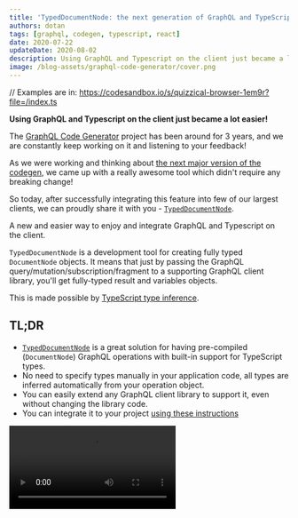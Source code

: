```yaml
---
title: 'TypedDocumentNode: the next generation of GraphQL and TypeScript'
authors: dotan
tags: [graphql, codegen, typescript, react]
date: 2020-07-22
updateDate: 2020-08-02
description: Using GraphQL and Typescript on the client just became a lot easier!
image: /blog-assets/graphql-code-generator/cover.png
---
```


// Examples are in: https://codesandbox.io/s/quizzical-browser-1em9r?file=/index.ts

**Using GraphQL and Typescript on the client just became a lot easier!**

The [GraphQL Code Generator](https://graphql-code-generator.com) project has been around for 3 years, and we are constantly keep working on it and listening to your feedback!

As we were working and thinking about [the next major version of the codegen](https://github.com/dotansimha/graphql-code-generator/discussions/3955), we came up with a really awesome tool which didn't require any breaking change!

So today, after successfully integrating this feature into few of our largest clients, we can proudly share it with you - [`TypedDocumentNode`](https://github.com/dotansimha/graphql-typed-document-node).

A new and easier way to enjoy and integrate GraphQL and Typescript on the client.

`TypedDocumentNode` is a development tool for creating fully typed `DocumentNode` objects. It means that just by passing the GraphQL query/mutation/subscription/fragment to a supporting GraphQL client library, you'll get fully-typed result and variables objects.

This is made possible by [TypeScript type inference](https://typescriptlang.org/docs/handbook/type-inference.html).

## TL;DR

- [`TypedDocumentNode`](https://github.com/dotansimha/graphql-typed-document-node) is a great solution for having pre-compiled (`DocumentNode`) GraphQL operations with built-in support for TypeScript types.
- No need to specify types manually in your application code, all types are inferred automatically from your operation object.
- You can easily extend any GraphQL client library to support it, even without changing the library code.
- You can integrate it to your project [using these instructions](https://github.com/dotansimha/graphql-typed-document-node#how-to-use)

<Video src="https://youtube.com/embed/cYIhx8dusa4" title="Typed Document Node with GraphQL Code Generator" />

## Client-Side Applications, TypeScript and GraphQL

The integration of GraphQL and TypeScript in client-side applications has evolved in recent times:

### 2016: Manual Typings

We started with manually writing TypeScript types for our operations. It worked, but it didn't scale. It needed maintenance to make sure our types matched the exact selection set we are fetching.

<Gfycat gifId={'SphericalLikelyCusimanse'} />

### 2017: Generated Types

We moved to generated TypeScript types, with the power of [GraphQL Code Generator](https://graphql-code-generator.com) - using `@graphql-codegen/typescript` and `@graphql-codegen/typescript-operations` plugins.

It's simpler (no need to maintain the types manually) but it requires us to manually specify the types each time we use the query.

<Gfycat gifId={'ChubbyFrigidArgentinehornedfrog'} />

### 2018: Generated Code

The next step of that evolution was to generate code - that means that we can generate React Hooks (`@graphql-codegen/typescript-react-apollo` or `@graphql-codegen/typescript-urql`), Angular Services (`@graphql-codegen/typescript-apollo-angular`) and much more. We can even generate a pre-compiled `DocumentNode` instead of dealing with Webpack loaders.

This generated code takes GraphQL and TypeScript to the next level - because we are getting ready-to-use code that has TypeScript types built-in and allow us to use it directly from our application code without the need to specify the types or GraphQL document manually:

<Gfycat gifId={'PastFatalIrishwaterspaniel'} />

### 2020: New `TypedDocumentNode`

Generating code is nice, but we don't always need to wrap hooks, services or similar code with more code. With the power of TypeScript, we can pre-compile the GraphQL operation into a `DocumentNode`, and add burn-in the TypeScript types.

With the support of the client-side libraries, we get automatic type inference and auto-complete - without generating additional code:

<Gfycat gifId={'JoyfulAbleAsianwaterbuffalo'} />

## Live Demo

[You can try it live here](https://codesandbox.io/s/github/dotansimha/graphql-typed-document-node/tree/master/examples/apollo-client-3); note the autocomplete and automatic type inference for the `result` variable.

## How Does It Work?

This project works in the following way:

1. You write your GraphQL operations (`query` / `mutation` / `subscription` / `fragment`) in any way your prefer (for example - in a `.graphql` file).
2. [GraphQL Code Generator](https://graphql-code-generator.com) will generate a `TypedDocumentNode` for your operations (which is a bundle of pre-compiled `DocumentNode` with the operation result type and variables type).
3. Instead of using your `.graphql` file, import the generated `TypedDocumentNode` and use it with your GraphQL client framework.
4. You'll get automatic type inference, auto-complete and type checking based on your GraphQL operation.

The definition of `TypedDocumentNode` is super simple - it's all about the TS generics:

```ts
import { DocumentNode } from 'graphql'
export interface TypedDocumentNode<Result = {}, Variables = {}> extends DocumentNode {}
```

### Can I Use It Now?

This library is already available to use, but it requires you to setup it in your project, since `TypedDocumentNode` isn't supported automatically in all GraphQL client libraries.

That's why we used `patch-package` to patch existing declarations, and added support to other libraries without effecting it's runtime.

[You can find a list of all supported GraphQL clients here](https://github.com/dotansimha/graphql-typed-document-node#supported-libraries) and [a short getting started tutorial here](https://github.com/dotansimha/graphql-typed-document-node#how-to-use).

If you are using a library that isn't supported yet, [you can always add support to it manually using method overloading](https://github.com/dotansimha/graphql-typed-document-node#how-to-extend-other-libraries-with-this).

## What's Next?

GraphQL client libraries [can easily add support](https://github.com/dotansimha/graphql-typed-document-node#how-can-i-support-this-in-my-library) for `TypedDocumentNode`, without breaking any API, allowing developers to have direct support for that, without the need for the supporing libraries.

And, maybe, one day, it will part of the [original GraphQL `DocumentNode` interface](https://github.com/graphql/graphql-js/blob/4b7ab47c3f4ea6be99c3d9754b21fe626f7c7177/src/language/ast.d.ts#L212-L216) ;)
